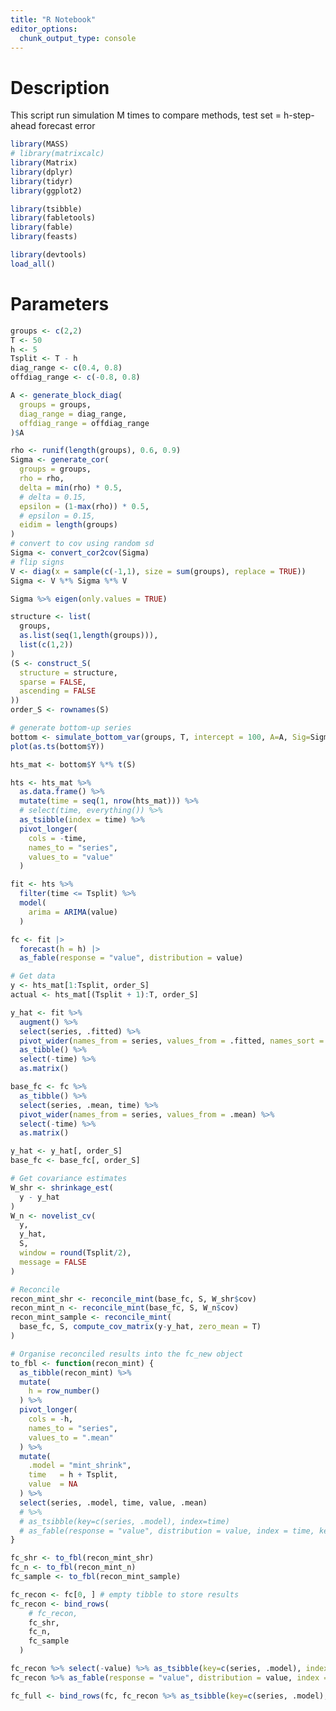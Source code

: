 ```yaml
---
title: "R Notebook"
editor_options: 
  chunk_output_type: console
---
```



# Description

This script run simulation M times to compare methods, test set = h-step-ahead forecast error


```r
library(MASS)
# library(matrixcalc)
library(Matrix)
library(dplyr)
library(tidyr)
library(ggplot2)

library(tsibble)
library(fabletools)
library(fable)
library(feasts)

library(devtools)
load_all()
```


# Parameters


```r
groups <- c(2,2)
T <- 50
h <- 5
Tsplit <- T - h
diag_range <- c(0.4, 0.8)
offdiag_range <- c(-0.8, 0.8)

A <- generate_block_diag(
  groups = groups,
  diag_range = diag_range,
  offdiag_range = offdiag_range
)$A

rho <- runif(length(groups), 0.6, 0.9)
Sigma <- generate_cor(
  groups = groups,
  rho = rho,
  delta = min(rho) * 0.5,
  # delta = 0.15,
  epsilon = (1-max(rho)) * 0.5,
  # epsilon = 0.15,
  eidim = length(groups)
)
# convert to cov using random sd
Sigma <- convert_cor2cov(Sigma)
# flip signs
V <- diag(x = sample(c(-1,1), size = sum(groups), replace = TRUE))
Sigma <- V %*% Sigma %*% V

Sigma %>% eigen(only.values = TRUE)
```

```r
structure <- list(
  groups,
  as.list(seq(1,length(groups))),
  list(c(1,2))
)
(S <- construct_S(
  structure = structure,
  sparse = FALSE,
  ascending = FALSE
))
order_S <- rownames(S)
```

```r
# generate bottom-up series
bottom <- simulate_bottom_var(groups, T, intercept = 100, A=A, Sig=Sigma)
plot(as.ts(bottom$Y))
```

```r
hts_mat <- bottom$Y %*% t(S)

hts <- hts_mat %>% 
  as.data.frame() %>% 
  mutate(time = seq(1, nrow(hts_mat))) %>% 
  # select(time, everything()) %>% 
  as_tsibble(index = time) %>% 
  pivot_longer(
    cols = -time,
    names_to = "series",
    values_to = "value"
  )

fit <- hts %>% 
  filter(time <= Tsplit) %>%
  model(
    arima = ARIMA(value)
  )

fc <- fit |>
  forecast(h = h) |>
  as_fable(response = "value", distribution = value)
```

```r
# Get data
y <- hts_mat[1:Tsplit, order_S]
actual <- hts_mat[(Tsplit + 1):T, order_S]

y_hat <- fit %>% 
  augment() %>% 
  select(series, .fitted) %>%
  pivot_wider(names_from = series, values_from = .fitted, names_sort = FALSE) %>% 
  as_tibble() %>% 
  select(-time) %>% 
  as.matrix()

base_fc <- fc %>% 
  as_tibble() %>% 
  select(series, .mean, time) %>%
  pivot_wider(names_from = series, values_from = .mean) %>%
  select(-time) %>% 
  as.matrix()

y_hat <- y_hat[, order_S]
base_fc <- base_fc[, order_S]
```

```r
# Get covariance estimates
W_shr <- shrinkage_est(
  y - y_hat
)
W_n <- novelist_cv(
  y,
  y_hat,
  S,
  window = round(Tsplit/2),
  message = FALSE
)

# Reconcile
recon_mint_shr <- reconcile_mint(base_fc, S, W_shr$cov)
recon_mint_n <- reconcile_mint(base_fc, S, W_n$cov)
recon_mint_sample <- reconcile_mint(
  base_fc, S, compute_cov_matrix(y-y_hat, zero_mean = T)
)
```

```r


# Organise reconciled results into the fc_new object
to_fbl <- function(recon_mint) {
  as_tibble(recon_mint) %>% 
  mutate(
    h = row_number()
  ) %>% 
  pivot_longer(
    cols = -h,
    names_to = "series",
    values_to = ".mean"
  ) %>%
  mutate(
    .model = "mint_shrink",
    time   = h + Tsplit,
    value  = NA
  ) %>%
  select(series, .model, time, value, .mean) 
  # %>% 
  # as_tsibble(key=c(series, .model), index=time)
  # as_fable(response = "value", distribution = value, index = time, key = c(series, .model))
}

fc_shr <- to_fbl(recon_mint_shr)
fc_n <- to_fbl(recon_mint_n)
fc_sample <- to_fbl(recon_mint_sample)

fc_recon <- fc[0, ] # empty tibble to store results
fc_recon <- bind_rows(
    # fc_recon,
    fc_shr,
    fc_n,
    fc_sample
  )

fc_recon %>% select(-value) %>% as_tsibble(key=c(series, .model), index=time)
fc_recon %>% as_fable(response = "value", distribution = value, index = time, key = c(series, .model))

fc_full <- bind_rows(fc, fc_recon %>% as_tsibble(key=c(series, .model), index=time)) 
```







